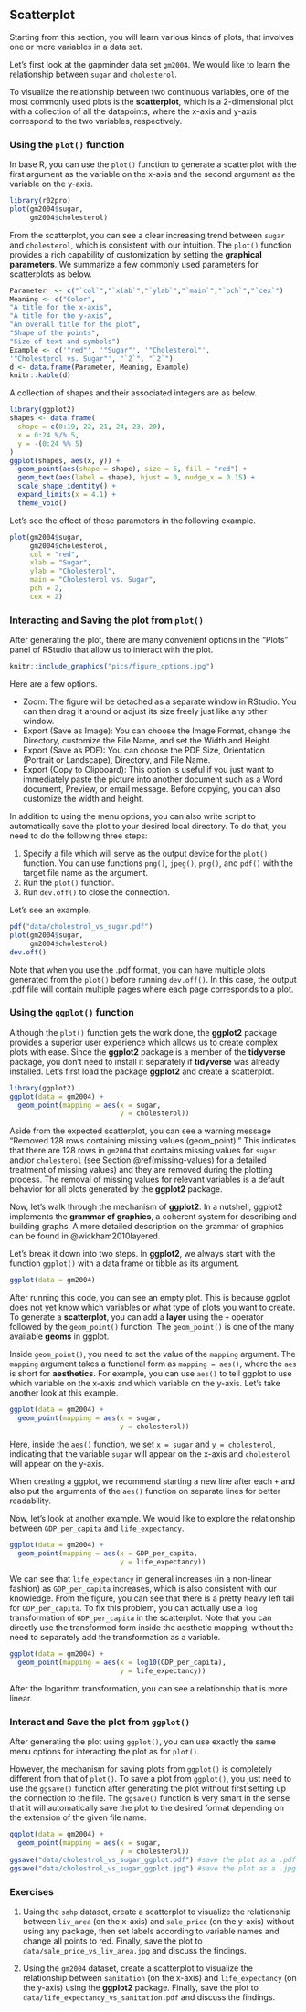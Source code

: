 ## Scatterplot {#scatterplot}

Starting from this section, you will learn various kinds of plots, that involves one or more variables in a data set.

Let's first look at the gapminder data set `gm2004`. We would like to learn the relationship between `sugar` and `cholesterol`.

To visualize the relationship between two continuous variables, one of the most commonly used plots is the **scatterplot**, which is a 2-dimensional plot with a collection of all the datapoints, where the x-axis and y-axis correspond to the two variables, respectively.

### Using the `plot()` function

In base R, you can use the `plot()` function to generate a scatterplot with the first argument as the variable on the x-axis and the second argument as the variable on the y-axis.

```r
library(r02pro)
plot(gm2004$sugar,
     gm2004$cholesterol)
```

From the scatterplot, you can see a clear increasing trend between `sugar` and `cholesterol`, which is consistent with our intuition. The `plot()` function provides a rich capability of customization by setting the **graphical parameters**. We summarize a few commonly used parameters for scatterplots as below.

```r
Parameter  <- c("`col`","`xlab`","`ylab`","`main`","`pch`","`cex`")
Meaning <- c("Color", 
"A title for the x-axis",
"A title for the y-axis",
"An overall title for the plot",
"Shape of the points",
"Size of text and symbols")
Example <- c('"red"', '"Sugar"', '"Cholesterol"',
'"Cholesterol vs. Sugar"', "`2`", "`2`")
d <- data.frame(Parameter, Meaning, Example)
knitr::kable(d)
```

A collection of shapes and their associated integers are as below.

```r
library(ggplot2)
shapes <- data.frame(
  shape = c(0:19, 22, 21, 24, 23, 20),
  x = 0:24 %/% 5,
  y = -(0:24 %% 5)
)
ggplot(shapes, aes(x, y)) +
  geom_point(aes(shape = shape), size = 5, fill = "red") +
  geom_text(aes(label = shape), hjust = 0, nudge_x = 0.15) +
  scale_shape_identity() +
  expand_limits(x = 4.1) +
  theme_void()
```


Let's see the effect of these parameters in the following example.

```r
plot(gm2004$sugar,
     gm2004$cholesterol,
     col = "red",
     xlab = "Sugar",
     ylab = "Cholesterol",
     main = "Cholesterol vs. Sugar",
     pch = 2,
     cex = 2)
```

### Interacting and Saving the plot from `plot()`

After generating the plot, there are many convenient options in the "Plots" panel of RStudio that allow us to interact with the plot.

```r
knitr::include_graphics("pics/figure_options.jpg")
```

Here are a few options.

-   Zoom: The figure will be detached as a separate window in RStudio. You can then drag it around or adjust its size freely just like any other window.
-   Export (Save as Image): You can choose the Image Format, change the Directory, customize the File Name, and set the Width and Height.
-   Export (Save as PDF): You can choose the PDF Size, Orientation (Portrait or Landscape), Directory, and File Name.
-   Export (Copy to Clipboard): This option is useful if you just want to immediately paste the picture into another document such as a Word document, Preview, or email message. Before copying, you can also customize the width and height.

In addition to using the menu options, you can also write script to automatically save the plot to your desired local directory. To do that, you need to do the following three steps:

1.  Specify a file which will serve as the output device for the `plot()` function. You can use functions `png()`, `jpeg()`, `png()`, and `pdf()` with the target file name as the argument.
2.  Run the `plot()` function.
3.  Run `dev.off()` to close the connection.

Let's see an example.

```r
pdf("data/cholestrol_vs_sugar.pdf")
plot(gm2004$sugar,
     gm2004$cholesterol)
dev.off()
```

Note that when you use the .pdf format, you can have multiple plots generated from the `plot()` before running `dev.off()`. In this case, the output .pdf file will contain multiple pages where each page corresponds to a plot.

### Using the `ggplot()` function {#point}

Although the `plot()` function gets the work done, the **ggplot2** package provides a superior user experience which allows us to create complex plots with ease. Since the **ggplot2** package is a member of the **tidyverse** package, you don't need to install it separately if **tidyverse** was already installed. Let's first load the package **ggplot2** and create a scatterplot.

```r
library(ggplot2)
ggplot(data = gm2004) +
  geom_point(mapping = aes(x = sugar,
                           y = cholesterol))
```

Aside from the expected scatterplot, you can see a warning message "Removed 128 rows containing missing values (geom_point)." This indicates that there are 128 rows in `gm2004` that contains missing values for `sugar` and/or `cholesterol` (see Section \@ref(missing-values) for a detailed treatment of missing values) and they are removed during the plotting process. The removal of missing values for relevant variables is a default behavior for all plots generated by the **ggplot2** package.

Now, let's walk through the mechanism of **ggplot2**. In a nutshell, ggplot2 implements the **grammar of graphics**, a coherent system for describing and building graphs. A more detailed description on the grammar of graphics can be found in @wickham2010layered.

Let's break it down into two steps. In **ggplot2**, we always start with the function `ggplot()` with a data frame or tibble as its argument.

```r
ggplot(data = gm2004)
```

After running this code, you can see an empty plot. This is because ggplot does not yet know which variables or what type of plots you want to create. To generate a **scatterplot**, you can add a **layer** using the `+` operator followed by the `geom_point()` function. The `geom_point()` is one of the many available **geoms** in ggplot.

Inside `geom_point()`, you need to set the value of the `mapping` argument. The `mapping` argument takes a functional form as `mapping = aes()`, where the `aes` is short for **aesthetics**. For example, you can use `aes()` to tell ggplot to use which variable on the x-axis and which variable on the y-axis. Let's take another look at this example.

```r
ggplot(data = gm2004) +
  geom_point(mapping = aes(x = sugar,
                           y = cholesterol))
```

Here, inside the `aes()` function, we set `x = sugar` and `y = cholesterol`, indicating that the variable `sugar` will appear on the x-axis and `cholesterol` will appear on the y-axis.

::: {.infobox .caution data-latex="{caution}"}
When creating a ggplot, we recommend starting a new line after each `+` and also put the arguments of the `aes()` function on separate lines for better readability.
:::

Now, let's look at another example. We would like to explore the relationship between `GDP_per_capita` and `life_expectancy`.

```r
ggplot(data = gm2004) +
  geom_point(mapping = aes(x = GDP_per_capita,
                           y = life_expectancy))
```

We can see that `life_expectancy` in general increases (in a non-linear fashion) as `GDP_per_capita` increases, which is also consistent with our knowledge. From the figure, you can see that there is a pretty heavy left tail for `GDP_per_capita`. To fix this problem, you can actually use a `log` transformation of `GDP_per_capita` in the scatterplot. Note that you can directly use the transformed form inside the aesthetic mapping, without the need to separately add the transformation as a variable.

```r
ggplot(data = gm2004) +
  geom_point(mapping = aes(x = log10(GDP_per_capita),
                           y = life_expectancy))
```

After the logarithm transformation, you can see a relationship that is more linear.

### Interact and Save the plot from `ggplot()`

After generating the plot using `ggplot()`, you can use exactly the same menu options for interacting the plot as for `plot()`.

However, the mechanism for saving plots from `ggplot()` is completely different from that of `plot()`. To save a plot from `ggplot()`, you just need to use the `ggsave()` function after generating the plot without first setting up the connection to the file. The `ggsave()` function is very smart in the sense that it will automatically save the plot to the desired format depending on the extension of the given file name.

```r
ggplot(data = gm2004) +
  geom_point(mapping = aes(x = sugar,
                           y = cholesterol))
ggsave("data/cholestrol_vs_sugar_ggplot.pdf") #save the plot as a .pdf file
ggsave("data/cholestrol_vs_sugar_ggplot.jpg") #save the plot as a .jpg image
```

### Exercises

1.  Using the `sahp` dataset, create a scatterplot to visualize the relationship between `liv_area` (on the x-axis) and `sale_price` (on the y-axis) without using any package, then set labels according to variable names and change all points to red. Finally, save the plot to `data/sale_price_vs_liv_area.jpg` and discuss the findings.

2.  Using the `gm2004` dataset, create a scatterplot to visualize the relationship between `sanitation` (on the x-axis) and `life_expectancy` (on the y-axis) using the **ggplot2** package. Finally, save the plot to `data/life_expectancy_vs_sanitation.pdf` and discuss the findings.
